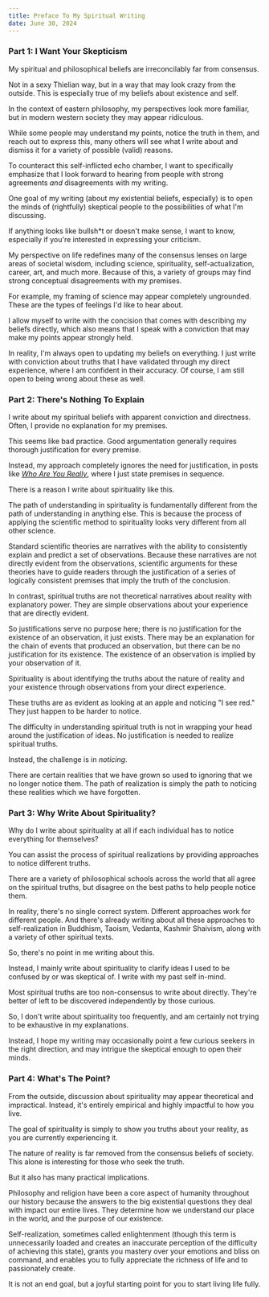 ```yaml
---
title: Preface To My Spiritual Writing
date: June 30, 2024
---
```


### Part 1: I Want Your Skepticism

My spiritual and philosophical beliefs are irreconcilably far from consensus.

Not in a sexy Thielian way, but in a way that may look crazy from the outside. This is especially true of my beliefs about existence and self.

In the context of eastern philosophy, my perspectives look more familiar, but in modern western society they may appear ridiculous.

While some people may understand my points, notice the truth in them, and reach out to express this, many others will see what I write about and dismiss it for a variety of possible (valid) reasons.

To counteract this self-inflicted echo chamber, I want to specifically emphasize that I look forward to hearing from people with strong agreements _and_ disagreements with my writing.

One goal of my writing (about my existential beliefs, especially) is to open the minds of (rightfully) skeptical people to the possibilities of what I'm discussing.

If anything looks like bullsh\*t or doesn't make sense, I want to know, especially if you're interested in expressing your criticism.

My perspective on life redefines many of the consensus lenses on large areas of societal wisdom, including science, spirituality, self-actualization, career, art, and much more. Because of this, a variety of groups may find strong conceptual disagreements with my premises.

For example, my framing of science may appear completely ungrounded. These are the types of feelings I'd like to hear about.

I allow myself to write with the concision that comes with describing my beliefs directly, which also means that I speak with a conviction that may make my points appear strongly held.

In reality, I'm always open to updating my beliefs on everything. I just write with conviction about truths that I have validated through my direct experience, where I am confident in their accuracy. Of course, I am still open to being wrong about these as well.

### Part 2: There's Nothing To Explain

I write about my spiritual beliefs with apparent conviction and directness. Often, I provide no explanation for my premises.

This seems like bad practice. Good argumentation generally requires thorough justification for every premise.

Instead, my approach completely ignores the need for justification, in posts like [_Who Are You Really_](/writing/who-are-you-really), where I just state premises in sequence.

There is a reason I write about spirituality like this.

The path of understanding in spirituality is fundamentally different from the path of understanding in anything else. This is because the process of applying the scientific method to spirituality looks very different from all other science.

Standard scientific theories are narratives with the ability to consistently explain and predict a set of observations. Because these narratives are not directly evident from the observations, scientific arguments for these theories have to guide readers through the justification of a series of logically consistent premises that imply the truth of the conclusion.

In contrast, spiritual truths are not theoretical narratives about reality with explanatory power. They are simple observations about your experience that are directly evident.

So justifications serve no purpose here; there is no justification for the existence of an observation, it just exists. There may be an explanation for the chain of events that produced an observation, but there can be no justification for its existence. The existence of an observation is implied by your observation of it.

Spirituality is about identifying the truths about the nature of reality and your existence through observations from your direct experience.

These truths are as evident as looking at an apple and noticing "I see red." They just happen to be harder to notice.

The difficulty in understanding spiritual truth is not in wrapping your head around the justification of ideas. No justification is needed to realize spiritual truths.

Instead, the challenge is in _noticing_.

There are certain realities that we have grown so used to ignoring that we no longer notice them. The path of realization is simply the path to noticing these realities which we have forgotten.

### Part 3: Why Write About Spirituality?

Why do I write about spirituality at all if each individual has to notice everything for themselves?

You can assist the process of spiritual realizations by providing approaches to notice different truths.

There are a variety of philosophical schools across the world that all agree on the spiritual truths, but disagree on the best paths to help people notice them.

In reality, there's no single correct system. Different approaches work for different people. And there's already writing about all these approaches to self-realization in Buddhism, Taoism, Vedanta, Kashmir Shaivism, along with a variety of other spiritual texts.

So, there's no point in me writing about this.

Instead, I mainly write about spirituality to clarify ideas I used to be confused by or was skeptical of. I write with my past self in-mind.

Most spiritual truths are too non-consensus to write about directly. They're better of left to be discovered independently by those curious.

So, I don't write about spirituality too frequently, and am certainly not trying to be exhaustive in my explanations.

Instead, I hope my writing may occasionally point a few curious seekers in the right direction, and may intrigue the skeptical enough to open their minds.

### Part 4: What's The Point?

From the outside, discussion about spirituality may appear theoretical and impractical. Instead, it's entirely empirical and highly impactful to how you live.

The goal of spirituality is simply to show you truths about your reality, as you are currently experiencing it.

The nature of reality is far removed from the consensus beliefs of society. This alone is interesting for those who seek the truth.

But it also has many practical implications.

Philosophy and religion have been a core aspect of humanity throughout our history because the answers to the big existential questions they deal with impact our entire lives. They determine how we understand our place in the world, and the purpose of our existence.

Self-realization, sometimes called enlightenment (though this term is unnecessarily loaded and creates an inaccurate perception of the difficulty of achieving this state), grants you mastery over your emotions and bliss on command, and enables you to fully appreciate the richness of life and to passionately create.

It is not an end goal, but a joyful starting point for you to start living life fully.
